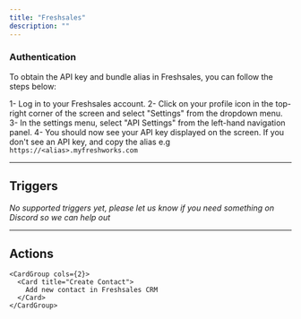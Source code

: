 ```yaml
---
title: "Freshsales"
description: ""
---
```


### Authentication

To obtain the API key and bundle alias in Freshsales, you can follow the steps below:

1- Log in to your Freshsales account.
2- Click on your profile icon in the top-right corner of the screen and select "Settings" from the dropdown menu.
3- In the settings menu, select "API Settings" from the left-hand navigation panel.
4- You should now see your API key displayed on the screen. If you don't see an API key, and copy the alias e.g `https://<alias>.myfreshworks.com`

---

## Triggers

*No supported triggers yet, please let us know if you need something on Discord so we can help out* 


---

## Actions


    <CardGroup cols={2}>
      <Card title="Create Contact">
        Add new contact in Freshsales CRM
      </Card>
    </CardGroup>
  

